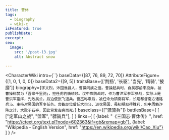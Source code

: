 ```yaml
---
title: 曹休
tags:
  - biography
  - wiki-c
isFeatured: true
publishDate:
excerpt:
seo:
  image:
    src: '/post-13.jpg'
    alt: Abstract snow

---
```



<CharacterWiki
  intro={``}
  baseData={[87, 76, 89, 72, 70]}
  AttributeFigure={[1, 0, 1, 0, 0]}
  baseData2={[9, 5]}
  traitsBase={['荆扬', '长驱', '当先', '精骑', '披靡']}
  biography={`字文烈，沛国谯县人，曹操同族之侄。曹操起兵时，自吴郡前来投奔，被曹操称赞为「吾家千里驹」，担任虎豹骑统领。汉中攻防战时，作为曹洪军参军参战，实际上是曹洪军指挥，先败吴兰，后迫使张飞退兵。曹丕称帝后，被任命为镇南将军，长期都督南方诸路兵马，主持对吴国的军事任务。曹叡即位后任大司马，进攻吴国，虽初期取得胜利，但中周鲂诈降之计，大败于石亭，因此背发毒痈而死。`}
  baseclass={["骠骑兵"]}
  battlesBase={
    [
      ["定军山之战", "盟军", "骠骑兵"],
    ]
  }
  links={
    [
      {label: "《三国志·曹休传》", href: "https://ctext.org/text.pl?node=602363&if=gb&remap=gb"},
      {label: "Wikipedia - English Version", href: "https://en.wikipedia.org/wiki/Cao_Xiu"}
    ]
  }
/>
